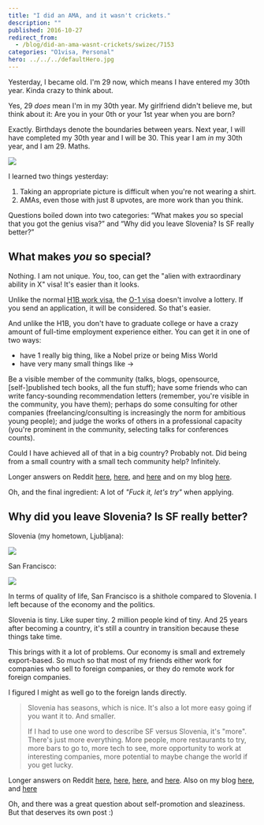 ```yaml
---
title: "I did an AMA, and it wasn't crickets."
description: ""
published: 2016-10-27
redirect_from:
  - /blog/did-an-ama-wasnt-crickets/swizec/7153
categories: "O1visa, Personal"
hero: ../../../defaultHero.jpg
---
```


Yesterday, I became old. I'm 29 now, which means I have entered my 30th year. Kinda crazy to think about.

Yes, 29 _does_ mean I'm in my 30th year. My girlfriend didn't believe me, but think about it: Are you in your 0th or your 1st year when you are born?

Exactly. Birthdays denote the boundaries between years. Next year, I will have completed my 30th year and I will be 30. This year I am _in_ my 30th year, and I am 29. Maths.

![](https://swizec.com/blog/wp-content/uploads/2016/10/ama.jpg)

I learned two things yesterday:

1.  Taking an appropriate picture is difficult when you're not wearing a shirt.
2.  AMAs, even those with just 8 upvotes, are more work than you think.

Questions boiled down into two categories: “What makes _you_ so special that you got the genius visa?” and “Why did you leave Slovenia? Is SF really better?”

## What makes _you_ so special?

Nothing. I am not unique. _You_, too, can get the "alien with extraordinary ability in X" visa! It's easier than it looks.

Unlike the normal [H1B work visa](wikipedia), the [O-1 visa](wikipedia) doesn't involve a lottery. If you send an application, it will be considered. So that's easier.

And unlike the H1B, you don't have to graduate college or have a crazy amount of full-time employment experience either. You can get it in one of two ways:

- have 1 really big thing, like a Nobel prize or being Miss World
- have very many small things like →

Be a visible member of the community (talks, blogs, opensource, \[self-]published tech books, all the fun stuff); have some friends who can write fancy-sounding recommendation letters (remember, you're visible in the community, you have them); perhaps do some consulting for other companies (freelancing/consulting is increasingly the norm for ambitious young people); and judge the works of others in a professional capacity (you're prominent in the community, selecting talks for conferences counts).

Could I have achieved all of that in a big country? Probably not. Did being from a small country with a small tech community help? Infinitely.

Longer answers on Reddit [here](https://www.reddit.com/r/IAmA/comments/59c6el/im_29_been_coding_for_20_years_last_year_the_us/d97984z/), [here](https://www.reddit.com/r/IAmA/comments/59c6el/im_29_been_coding_for_20_years_last_year_the_us/d97dggd/), and [here](https://www.reddit.com/r/IAmA/comments/59c6el/im_29_been_coding_for_20_years_last_year_the_us/d97dwy9/) and on my blog [here](https://swizec.com/blog/how-i-got-a-visa-normally-reserved-for-nobel-laureates/swizec/6767).

Oh, and the final ingredient: A lot of _"Fuck it, let's try"_ when applying.

## Why did you leave Slovenia? Is SF really better?

Slovenia (my hometown, Ljubljana):

![](https://swizec.com/blog/wp-content/uploads/2016/10/ljubljana.jpg)

San Francisco:

![](https://swizec.com/blog/wp-content/uploads/2016/10/sanfrancisco.jpg)

In terms of quality of life, San Francisco is a shithole compared to Slovenia. I left because of the economy and the politics.

Slovenia is tiny. Like super tiny. 2 million people kind of tiny. And 25 years after becoming a country, it's still a country in transition because these things take time.

This brings with it a lot of problems. Our economy is small and extremely export-based. So much so that most of my friends either work for companies who sell to foreign companies, or they do remote work for foreign companies.

I figured I might as well go to the foreign lands directly.

> Slovenia has seasons, which is nice. It's also a lot more easy going if you want it to. And smaller.
>
> If I had to use one word to describe SF versus Slovenia, it's "more". There's just more everything. More people, more restaurants to try, more bars to go to, more tech to see, more opportunity to work at interesting companies, more potential to maybe change the world if you get lucky.

Longer answers on Reddit [here](https://www.reddit.com/r/IAmA/comments/59c6el/im_29_been_coding_for_20_years_last_year_the_us/d97nd5t/), [here](https://www.reddit.com/r/IAmA/comments/59c6el/im_29_been_coding_for_20_years_last_year_the_us/d97abou/), [here](https://www.reddit.com/r/IAmA/comments/59c6el/im_29_been_coding_for_20_years_last_year_the_us/d97dis2/), and [here](https://www.reddit.com/r/programming/comments/59c7gv/im_29_been_coding_for_20_years_last_year_the_us/d98cic1/). Also on my blog [here](https://swizec.com/blog/does-it-make-sense-move-san-francisco/swizec/6805), and [here](https://swizec.com/blog/its-good-to-be-back-but-i-still-dont-know-where-i-like-it-more/swizec/6610)

Oh, and there was a great question about self-promotion and sleaziness. But that deserves its own post :)
